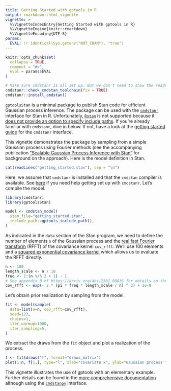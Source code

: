 ```yaml
---
title: Getting Started with gptools in R
output: rmarkdown::html_vignette
vignette: >
  %\VignetteIndexEntry{Getting Started with gptools in R}
  %\VignetteEngine{knitr::rmarkdown}
  %\VignetteEncoding{UTF-8}
params:
  EVAL: !r identical(Sys.getenv("NOT_CRAN"), "true")
---
```


```r
knitr::opts_chunk$set(
  collapse = TRUE,
  comment = "#>",
  eval = params$EVAL
)
```

```r
# Make sure cmdstanr is all set up. But we don't need to show the reader this.
cmdstanr::check_cmdstan_toolchain(fix = TRUE)
cmdstanr::install_cmdstan()
```

`gptoolsStan` is a minimal package to publish Stan code for efficient Gaussian process inference. The package can be used with the [`cmdstanr`](https://mc-stan.org/cmdstanr/) interface for Stan in R. Unfortunately, [`Rstan`](https://mc-stan.org/rstan/) is not supported because it [does not provide an option to specify include paths](https://discourse.mc-stan.org/t/specifying-include-paths-in-rstan/32182/2). If you're already familiar with `cmdstanr`, dive in below. If not, have a look at the [getting started guide](https://mc-stan.org/cmdstanr/articles/cmdstanr.html) for the `cmdstanr` interface.

This vignette demonstrates the package by sampling from a simple Gaussian process using Fourier methods (see the accompanying publication ["Scalable Gaussian Process Inference with Stan"](https://arxiv.org/abs/2301.08836) for background on the approach). Here is the model definition in Stan.

```r
cat(readLines("getting_started.stan"), sep = "\n")
```

Here, we assume that `cmdstanr` is installed and that the `cmdstan` compiler is available. See [here](https://mc-stan.org/cmdstanr/#installation) if you need help getting set up with `cmdstanr`. Let's compile the model.

```r
library(cmdstanr)
library(gptoolsStan)

model <- cmdstan_model(
  stan_file="getting_started.stan",
  include_paths=gptools_include_path(),
)
```

As indicated in the `data` section of the Stan program, we need to define the number of elements `n` of the Gaussian process and the [real fast Fourier transform](https://en.wikipedia.org/wiki/Fast_Fourier_transform#FFT_algorithms_specialized_for_real_or_symmetric_data) (RFFT) of the covariance kernel `cov_rfft`. We'll use 100 elements and a [squared exponential covariance kernel](https://en.wikipedia.org/wiki/Gaussian_process#Usual_covariance_functions) which allows us to evaluate the RFFT directly.

```r
n <- 100
length_scale <- n / 10
freq <- 1:(n %/% 2 + 1) - 1
# See appendix B of https://arxiv.org/abs/2301.08836 for details on the expression.
cov_rfft <- exp(- 2 * (pi * freq * length_scale / n) ^ 2) + 1e-9
```

Let's obtain prior realization by sampling from the model.

```r
fit <- model$sample(
  data=list(n=n, cov_rfft=cov_rfft),
  seed=123,
  chains=1,
  iter_warmup=1000,
  iter_sampling=5,
)
```

We extract the draws from the `fit` object and plot a realization of the process.

```r
f <- fit$draws("f", format="draws_matrix")
plot(1:n, f[1,], type="l", xlab="covariate x", ylab="Gaussian process f(x)")
```

This vignette illustrates the use of gptools with an elementary example. Further details can be found in the [more comprehensive documentation](http://gptools-stan.readthedocs.io/) although using the [`cmdstanpy`](https://mc-stan.org/cmdstanpy/) interface.
